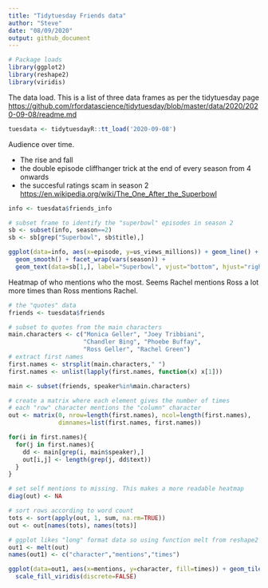 ```yaml
---
title: "Tidytuesday Friends data"
author: "Steve"
date: "08/09/2020"
output: github_document
---
```


```r

# Package loads
library(ggplot2)
library(reshape2)
library(viridis)

```


The data load. This is a list of three data frames as per the tidytuesday page
<https://github.com/rfordatascience/tidytuesday/blob/master/data/2020/2020-09-08/readme.md>

```r
tuesdata <- tidytuesdayR::tt_load('2020-09-08')

```


Audience over time. 

* The rise and fall
* the double episode cliffhanger trick at the end of every season from 4 onwards
* the succesful ratings scam in season 2 <https://en.wikipedia.org/wiki/The_One_After_the_Superbowl>

```r
info <- tuesdata$friends_info

# subset frame to identify the "superbowl" episodes in season 2
sb <- subset(info, season==2)
sb <- sb[grep("Superbowl", sb$title),]

ggplot(data=info, aes(x=episode, y=us_views_millions)) + geom_line() +
  geom_smooth() + facet_wrap(vars(season)) + 
  geom_text(data=sb[1,], label="Superbowl", vjust="bottom", hjust="right")

```

Heatmap of who mentions who the most. Seems Rachel mentions Ross a lot more times than Ross mentions Rachel. 

```r
# the "quotes" data
friends <- tuesdata$friends

# subset to quotes from the main characters
main.characters <- c("Monica Geller", "Joey Tribbiani",
                     "Chandler Bing", "Phoebe Buffay", 
                     "Ross Geller", "Rachel Green")
# extract first names
first.names <- strsplit(main.characters," ")
first.names <- unlist(lapply(first.names, function(x) x[1]))

main <- subset(friends, speaker%in%main.characters)

# create a matrix where each element gives the number of times
# each "row" character mentions the "column" character
out <- matrix(0, nrow=length(first.names), ncol=length(first.names),
              dimnames=list(first.names, first.names))

for(i in first.names){
  for(j in first.names){
    dd <- main[grep(i, main$speaker),]
    out[i,j] <- length(grep(j, dd$text))
  }
}

# set self mentions to missing. This makes a more readable heatmap
diag(out) <- NA

# sort rows according to word count
tots <- sort(apply(out, 1, sum, na.rm=TRUE))
out <- out[names(tots), names(tots)]

# ggplot likes "long" format data so using function melt from reshape2
out1 <- melt(out)
names(out1) <- c("character","mentions","times")

ggplot(data=out1, aes(x=mentions, y=character, fill=times)) + geom_tile() +
  scale_fill_viridis(discrete=FALSE)

```

